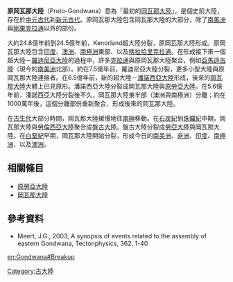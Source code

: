 '''原岡瓦那大陸'''（Proto-Gondwana）意為「最初的[[岡瓦那大陸|岡瓦那大陸]]」，是個史前大陸，存在於[[中元古代|中元古代]]到[[新元古代|新元古代]]。原岡瓦那大陸包含岡瓦那大陸的大部分，除了[[南美洲|南美洲]]與[[剛果克拉通|剛果克拉通]]以外的部份。

大約24.8億年前到24.5億年前，Kenorland超大陸分裂，原岡瓦那大陸形成。原岡瓦那大陸包含[[印度|印度]]、[[澳洲|澳洲]]、[[南極洲|南極洲]]東部、以及[[喀拉哈里克拉通|喀拉哈里克拉通]]。在形成接下來一個超大陸－[[羅迪尼亞大陸|羅迪尼亞大陸]]的過程中，許多[[克拉通|克拉通]]與原岡瓦那大陸聚合，例如[[亞馬遜古陸|亞馬遜古陸]]（現今的[[南美洲|南美洲]]北部）。約在7.5億年前，羅迪尼亞大陸分裂，更多小型大陸與原岡瓦那大陸連接者。在6.5億年前，新的超大陸－[[潘諾西亞大陸|潘諾西亞大陸]]形成，後來的[[岡瓦那大陸|岡瓦那大陸]]大體上已見原形。潘諾西亞大陸分裂成岡瓦那大陸與[[原勞亞大陸|原勞亞大陸]]。在5.6億年前，潘諾西亞大陸分裂後不久，岡瓦那大陸東半部（澳洲與南極洲）分離；約在1000萬年後，這個分離部份重新聚合，形成後來的岡瓦那大陸。

在[[古生代|古生代]]大部分時間，岡瓦那大陸緩慢地往[[南極|南極]]移動。在[[石炭紀|石炭紀]]到[[侏儸紀|侏儸紀]]中期，岡瓦那大陸與[[勞倫西亞大陸|勞倫西亞大陸]]聚合成[[盤古大陸|盤古大陸]]。盤古大陸分裂成[[勞亞大陸|勞亞大陸]]與岡瓦那大陸。在[[白堊紀|白堊紀]]早期，岡瓦那大陸開始分裂，形成今日的[[南美洲|南美洲]]、[[非洲|非洲]]、[[印度|印度]]、[[南極洲|南極洲]]、以及[[澳洲|澳洲]]。

==相關條目==
*[[原勞亞大陸|原勞亞大陸]]
*[[岡瓦那大陸|岡瓦那大陸]]

==參考資料==   
*{{en}}Meert, J.G., 2003, A synopsis of events related to the assembly of eastern Gondwana, Tectonphysics, 362, 1-40 

[[Category:古大陸|Category:古大陸]]

{{Geol-stub}}

[[en:Gondwana#Breakup|en:Gondwana#Breakup]]